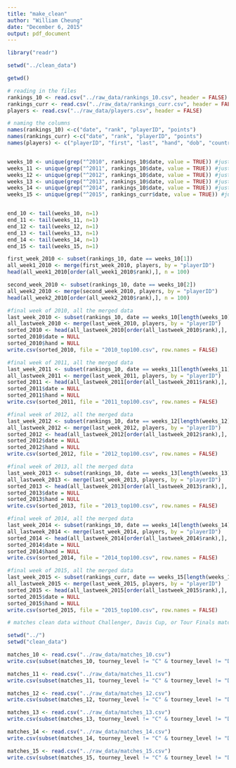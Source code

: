 ```yaml
---
title: "make_clean"
author: "William Cheung"
date: "December 6, 2015"
output: pdf_document
---
```


```r
library("readr")

setwd("../clean_data")

getwd()

# reading in the files
rankings_10 <- read.csv("../raw_data/rankings_10.csv", header = FALSE)
rankings_curr <- read.csv("../raw_data/rankings_curr.csv", header = FALSE)
players <- read.csv("../raw_data/players.csv", header = FALSE)

# naming the columns
names(rankings_10) <-c("date", "rank", "playerID", "points") 
names(rankings_curr) <-c("date", "rank", "playerID", "points")
names(players) <- c("playerID", "first", "last", "hand", "dob", "country")


weeks_10 <- unique(grep("^2010", rankings_10$date, value = TRUE)) #just weeks for 2010
weeks_11 <- unique(grep("^2011", rankings_10$date, value = TRUE)) #just weeks for 2011
weeks_12 <- unique(grep("^2012", rankings_10$date, value = TRUE)) #just weeks for 2012
weeks_13 <- unique(grep("^2013", rankings_10$date, value = TRUE)) #just weeks for 2013
weeks_14 <- unique(grep("^2014", rankings_10$date, value = TRUE)) #just weeks for 2014
weeks_15 <- unique(grep("^2015", rankings_curr$date, value = TRUE)) #just weeks for 2015


end_10 <- tail(weeks_10, n=1)
end_11 <- tail(weeks_11, n=1)
end_12 <- tail(weeks_12, n=1)
end_13 <- tail(weeks_13, n=1)
end_14 <- tail(weeks_14, n=1)
end_15 <- tail(weeks_15, n=1)

first_week_2010 <- subset(rankings_10, date == weeks_10[1])
all_week1_2010 <- merge(first_week_2010, players, by = "playerID")
head(all_week1_2010[order(all_week1_2010$rank),], n = 100)

second_week_2010 <- subset(rankings_10, date == weeks_10[2])
all_week2_2010 <- merge(second_week_2010, players, by = "playerID")
head(all_week2_2010[order(all_week2_2010$rank),], n = 100)

#final week of 2010, all the merged data
last_week_2010 <- subset(rankings_10, date == weeks_10[length(weeks_10)])
all_lastweek_2010 <- merge(last_week_2010, players, by = "playerID")
sorted_2010 <- head(all_lastweek_2010[order(all_lastweek_2010$rank),], n = 100)
sorted_2010$date = NULL
sorted_2010$hand = NULL
write.csv(sorted_2010, file = "2010_top100.csv", row.names = FALSE)

#final week of 2011, all the merged data
last_week_2011 <- subset(rankings_10, date == weeks_11[length(weeks_11)])
all_lastweek_2011 <- merge(last_week_2011, players, by = "playerID")
sorted_2011 <- head(all_lastweek_2011[order(all_lastweek_2011$rank),], n = 100)
sorted_2011$date = NULL
sorted_2011$hand = NULL
write.csv(sorted_2011, file = "2011_top100.csv", row.names = FALSE)

#final week of 2012, all the merged data
last_week_2012 <- subset(rankings_10, date == weeks_12[length(weeks_12)])
all_lastweek_2012 <- merge(last_week_2012, players, by = "playerID")
sorted_2012 <- head(all_lastweek_2012[order(all_lastweek_2012$rank),], n = 100)
sorted_2012$date = NULL
sorted_2012$hand = NULL
write.csv(sorted_2012, file = "2012_top100.csv", row.names = FALSE)

#final week of 2013, all the merged data
last_week_2013 <- subset(rankings_10, date == weeks_13[length(weeks_13)])
all_lastweek_2013 <- merge(last_week_2013, players, by = "playerID")
sorted_2013 <- head(all_lastweek_2013[order(all_lastweek_2013$rank),], n = 100)
sorted_2013$date = NULL
sorted_2013$hand = NULL
write.csv(sorted_2013, file = "2013_top100.csv", row.names = FALSE)

#final week of 2014, all the merged data
last_week_2014 <- subset(rankings_10, date == weeks_14[length(weeks_14)])
all_lastweek_2014 <- merge(last_week_2014, players, by = "playerID")
sorted_2014 <- head(all_lastweek_2014[order(all_lastweek_2014$rank),], n = 100)
sorted_2014$date = NULL
sorted_2014$hand = NULL
write.csv(sorted_2014, file = "2014_top100.csv", row.names = FALSE)

#final week of 2015, all the merged data
last_week_2015 <- subset(rankings_curr, date == weeks_15[length(weeks_15)])
all_lastweek_2015 <- merge(last_week_2015, players, by = "playerID")
sorted_2015 <- head(all_lastweek_2015[order(all_lastweek_2015$rank),], n = 100)
sorted_2015$date = NULL
sorted_2015$hand = NULL
write.csv(sorted_2015, file = "2015_top100.csv", row.names = FALSE)

```


```r
# matches clean data without Challenger, Davis Cup, or Tour Finals matches

setwd("../")
setwd("clean_data")

matches_10 <- read.csv("../raw_data/matches_10.csv")
write.csv(subset(matches_10, tourney_level != "C" & tourney_level != "D" & tourney_level != "F", select = c(tourney_name, surface, tourney_level, match_num, winner_id, winner_name, winner_ioc, winner_age, loser_id, loser_name, loser_ioc, loser_age)), "matches_10_clean.csv", row.names = FALSE)

matches_11 <- read.csv("../raw_data/matches_11.csv")
write.csv(subset(matches_11, tourney_level != "C" & tourney_level != "D" & tourney_level != "F", select = c(tourney_name, surface, tourney_level, match_num, winner_id, winner_name, winner_ioc, winner_age, loser_id, loser_name, loser_ioc, loser_age)), "matches_11_clean.csv", row.names = FALSE)

matches_12 <- read.csv("../raw_data/matches_12.csv")
write.csv(subset(matches_12, tourney_level != "C" & tourney_level != "D" & tourney_level != "F", select = c(tourney_name, surface, tourney_level, match_num, winner_id, winner_name, winner_ioc, winner_age, loser_id, loser_name, loser_ioc, loser_age)), "matches_12_clean.csv", row.names = FALSE)

matches_13 <- read.csv("../raw_data/matches_13.csv")
write.csv(subset(matches_13, tourney_level != "C" & tourney_level != "D" & tourney_level != "F", select = c(tourney_name, surface, tourney_level, match_num, winner_id, winner_name, winner_ioc, winner_age, loser_id, loser_name, loser_ioc, loser_age)), "matches_13_clean.csv", row.names = FALSE)

matches_14 <- read.csv("../raw_data/matches_14.csv")
write.csv(subset(matches_14, tourney_level != "C" & tourney_level != "D" & tourney_level != "F", select = c(tourney_name, surface, tourney_level, match_num, winner_id, winner_name, winner_ioc, winner_age, loser_id, loser_name, loser_ioc, loser_age)), "matches_14_clean.csv", row.names = FALSE)

matches_15 <- read.csv("../raw_data/matches_15.csv")
write.csv(subset(matches_15, tourney_level != "C" & tourney_level != "D" & tourney_level != "F", select = c(tourney_name, surface, tourney_level, match_num, winner_id, winner_name, winner_ioc, winner_age, loser_id, loser_name, loser_ioc, loser_age)), "matches_15_clean.csv", row.names = FALSE)

```

